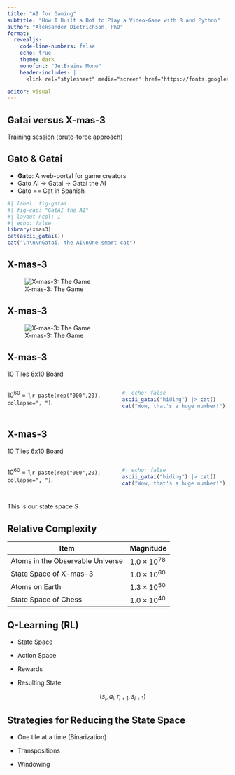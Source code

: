 ```yaml
---
title: "AI for Gaming"
subtitle: "How I Built a Bot to Play a Video-Game with R and Python"
author: "Aleksander Dietrichson, PhD"
format: 
  revealjs: 
    code-line-numbers: false
    echo: true
    theme: dark
    monofont: "JetBrains Mono"
    header-includes: |
      <link rel="stylesheet" media="screen" href="https://fonts.googleapis.com/css?family=JetBrains Mono" type="text/css"/>

editor: visual
---
```


## Gatai versus X-mas-3 {background-video="media/intro-gatai.mp4" background-video-loop="false" background-video-muted="true"}

Training session (brute-force approach)

## Gato & Gatai

-   **Gato**: A web-portal for game creators
-   Gato AI -\> Gatai -\> Gatai the AI
-   Gato == Cat in Spanish

```r
#| label: fig-gatai
#| fig-cap: "GatAI the AI"
#| layout-ncol: 1
#| echo: false
library(xmas3)
cat(ascii_gatai())
cat("\n\n\nGatai, the AI\nOne smart cat")
```

## X-mas-3

![X-mas-3: The Game](images/Screenshot%202023-07-29%2011.14.08.png)

## X-mas-3

![X-mas-3: The Game](images/X-mas-3-board-annotated.png)

## X-mas-3

10 Tiles 6x10 Board

::: columns
::: {.column width="50%"}
$10^{60}$ = 1,`r paste(rep("000",20), collapse=", ")`.
:::

::: {.column width="50%"}
```r
#| echo: false
ascii_gatai("hiding") |> cat()
cat("Wow, that's a huge number!")
```
:::
:::

## X-mas-3

10 Tiles 6x10 Board

::: columns
::: {.column width="50%"}
$10^{60}$ = 1,`r paste(rep("000",20), collapse=", ")`.
:::

::: {.column width="50%"}
```r
#| echo: false
ascii_gatai("hiding") |> cat()
cat("Wow, that's a huge number!")
```
:::
:::

### 

This is our state space $S$

## Relative Complexity

| Item                             | Magnitude           |
|----------------------------------|---------------------|
| Atoms in the Observable Universe | $1.0\times10^{78}$  |
| State Space of X-mas-3           | $1.0\times10^{60}$  |
| Atoms on Earth                   | $1.3\times 10^{50}$ |
| State Space of Chess             | $1.0\times10^{40}$  |

## Q-Learning (RL) 

-   State Space

-   Action Space

-   Rewards

-   Resulting State

    $$
    (s_i, a_i, r_{i+1}, s_{i+1})
    $$

## Strategies for Reducing the State Space

-   One tile at a time (Binarization)

-   Transpositions

-   Windowing
